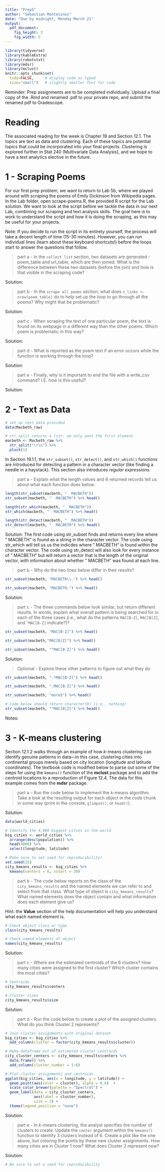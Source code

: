 ```yaml
---
title: "Prep5"
author: "Sebastian Montesinos"
date: "Due by midnight, Monday March 21"
output: 
  pdf_document:
    fig_height: 3
    fig_width: 5
---
```


```r
library(tidyverse)
library(kableExtra)
library(robotstxt)
library(mdsr)
library(mclust)
knitr::opts_chunk$set(
  tidy=FALSE,     # display code as typed
  size="small")   # slightly smaller font for code
```

Reminder: Prep assignments are to be completed individually. Upload a final copy of the .Rmd and renamed .pdf to your private repo, and submit the renamed pdf to Gradescope. 

# Reading

The associated reading for the week is Chapter 19 and Section 12.1. The topics are text as data and clustering. Each of these topics are potential topics that could be incorporated into your final projects. Clustering is explored further in Stat 240 (Multivariate Data Analysis), and we hope to have a text analytics elective in the future. 

\newpage

# 1 - Scraping Poems

For our first prep problem, we want to return to Lab 5b, where we played around with scraping the poems of Emily Dickinson from Wikipedia pages. In the Lab folder, open scrape-poems.R, the provided R script for the Lab solution. We want to look at the script before we tackle the data in our next Lab, combining our scraping and text analysis skills. The goal here is to work to understand the script and how it is doing the scraping, as this may be useful for your projects. 

Note: If you decide to run the script in its entirety yourself, the process will take a decent length of time (15-30 minutes). However, you can run individual lines (learn about these keyboard shortcuts!) before the loops start to answer the questions that follow. 


> part a - In the `collect list` section, two datasets are generated - poem_table and url_table, which are then joined. What is the difference between these two datasets (before the join) and how is that visible in the scraping code? 

Solution:

> part b - In the `scrape all poems` section, what does `n_links <- nrow(poem_table)` do to help set up the loop to go through all the poems? Why might that be problematic?

Solution:


> part c - When scraping the text of one particular poem, the text is found on its webpage in a different way than the other poems. Which poem is problematic in this way? 

Solution:


> part d - What is reported as the poem text if an error occurs while the function is working through the loop?

Solution:


> part e - Finally, why is it important to end the file with a write_csv command? I.E. how is this useful? 

Solution:


<!-- Remember to commit and push as you go! -->

\newpage


# 2 - Text as Data 

```r
# set up text data provided
data(Macbeth_raw)

# str_split returns a list: we only want the first element
macbeth <- Macbeth_raw %>%
  str_split("\r\n") %>%
  pluck(1)
```

In Section 19.1.1, the `str_subset()`, `str_detect()`, and `str_which()` functions are introduced for detecting a pattern in a character vector (like finding a needle in a haystack). This section also introduces *regular expressions*.

> part a - Explain what the length values and 6 returned records tell us about what each function does below:

```r
length(str_subset(macbeth, "  MACBETH"))
str_subset(macbeth, "  MACBETH") %>% head()

length(str_which(macbeth, "  MACBETH"))
str_which(macbeth, "  MACBETH") %>% head()

length(str_detect(macbeth, "  MACBETH"))
str_detect(macbeth, "  MACBETH") %>% head()
```

Solution: The first code using str_subset finds and returns every line where "  MACBETH" is found as a string in the character vector. The code using str_which will tell us us the indicdes where "  MACBETH" is found within the character vector. The code using str_detect will also look for every instance of "  MACBETH" but will return a vector that is the length of the original vector, with information about whether "  MACBETH" was found at each line.

<!--
Yes, the textbook explains the differences, but it can be helpful if you run the lines yourself, as well, to be sure they work as you'd expect and to inspect the results.
-->

> part b - Why do the two lines below differ in their results?

```r
str_subset(macbeth, "MACBETH\\.") %>% head()

str_subset(macbeth, "MACBETH.") %>% head()
```

Solution:


> part c - The three commands below look similar, but return different results. In words, explain what overall pattern is being searched for in each of the three cases (i.e., what do the patterns `MAC[B-Z]`, `MAC[B|Z]`, and `^MAC[B-Z]` indicate?)?

```r
str_subset(macbeth, "MAC[B-Z]") %>% head()

str_subset(macbeth,"MAC[B|Z]") %>% head()

str_subset(macbeth, "^MAC[B-Z]") %>% head()
```

Solution:


> Optional - Explore these other patterns to figure out what they do.

```r
str_subset(macbeth, ".*MAC[B-Z]") %>% head()

str_subset(macbeth, ".MAC[B-Z]") %>% head()

str_subset(macbeth, "more$") %>% head()

# Code below should return character(0) (i.e., nothing)
str_subset(macbeth, "^MAC[B|Z]") %>% head()  
```

Notes: 

<!-- Remember to commit and push as you go! -->

\newpage


# 3 - K-means clustering

Section 12.1.2 walks through an example of how $k$-means clustering can identify genuine patterns in data---in this case, clustering cities into continental groups merely based on city location (longitude and latitude coordinates).  The textbook code is modified below to parse out some of the steps for using the `kmeans()` function of the **mclust** package and to add the centroid locations to a reproduction of Figure 12.4. The data for this example comes from the **mdsr** package.

> part a - Run the code below to implement the k-means algorithm. Take a look at the resulting output for each object in the code chunk in some way (print in the console, `glimpse()`, or `head()`).

<!--
Note: The $k$-means clustering algorithm starts by choosing $k$ points at random as initial guesses of where the cluster centroids might be. The `nstart` option specifies how many different configurations of initial guesses we want the algorithm to try, and the algorithm reports the results from the best initial configuration. It is generally recommended to specify `nstart` with a large value (e.g., 20 or 50). 
-->

Solution:

<!-- Your solution will add the appropriate commands to look at the output, unless you just looked via the console. -->

```r
data(world_cities)

# Identify the 4,000 biggest cities in the world
big_cities <- world_cities %>%
  arrange(desc(population)) %>%
  head(4000) %>%
  select(longitude, latitude)

# Make sure to set seed for reproducibility!
set.seed(15)
city_kmeans_results <- big_cities %>% 
  kmeans(centers = 6, nstart = 30) 
```


> part b - The code below reports on the class of the `city_kmeans_results` and the named elements we can refer to and select from that class. What type of object is `city_kmeans_results`? What named elements does the object contain and what information does each element give us? 

Hint: the **Value** section of the help documentation will help you understand what each named element is. 

```r
# Check object class or type
class(city_kmeans_results)

# Check named elements of object
names(city_kmeans_results)
```

Solution:


> part c - Where are the estimated centroids of the 6 clusters? How many cities were assigned to the first cluster? Which cluster contains the most cities?

```r
# Centroids
city_kmeans_results$centers

# Cluster sizes
city_kmeans_results$size
```

Solution:


> part d - Run the code below to create a plot of the assigned clusters. What do you think Cluster 2 represents? 

```r
# Join cluster assignments with original dataset
big_cities <- big_cities %>% 
  add_column(cluster = factor(city_kmeans_results$cluster))

# Make dataframe out of estimated cluster centroids
city_cluster_centers <- city_kmeans_results$centers %>%
  data.frame() %>% 
  add_column(cluster_number = 1:6)

# Plot cluster assignments and centroids
ggplot(big_cities, aes(x = longitude, y = latitude)) +
  geom_point(aes(color = cluster), alpha = 0.6)  + 
  scale_color_brewer(palette = "Spectral") +
  geom_label(data = city_cluster_centers, 
             aes(label = cluster_number), 
             size = 3) + 
  theme(legend.position = "none")
```

Solution: 


> part e - In $k$-means clustering, the analyst specifies the number of clusters to create.  Update the `center` argument within the `kmeans()` function to identify 3 clusters instead of 6.  Create a plot like the one above, but coloring the points by these new cluster assignments.  How many cities are in Cluster 1 now?  What does Cluster 2 represent now?

Solution:

```r
# Be sure to set a seed for reproducibility
```




<!--
Remember to do the final commit + push, this time including your renamed pdf, and upload to Gradescope.
-->
